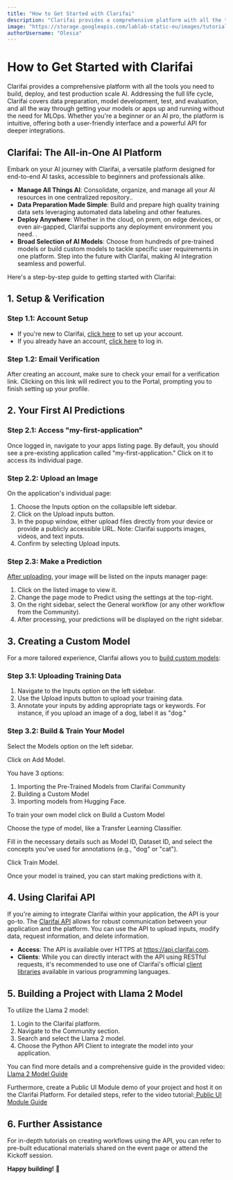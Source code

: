 ```yaml
---
title: "How to Get Started with Clarifai"
description: "Clarifai provides a comprehensive platform with all the tools you need to build, deploy, and test production scale AI"
image: "https://storage.googleapis.com/lablab-static-eu/images/tutorials/Property_1Default.png"
authorUsername: "Olesia"
---
```


# **How to Get Started with Clarifai**

Clarifai provides a comprehensive platform with all the tools you need to build, deploy, and test production scale AI. Addressing the full life cycle, Clarifai covers data preparation, model development, test, and evaluation, and all the way through getting your models or apps up and running without the need for MLOps. Whether you're a beginner or an AI pro, the platform is intuitive, offering both a user-friendly interface and a powerful API for deeper integrations.

## **Clarifai: The All-in-One AI Platform**

Embark on your AI journey with Clarifai, a versatile platform designed for end-to-end AI tasks, accessible to beginners and professionals alike.

* **Manage All Things AI**: Consolidate, organize, and manage all your AI resources in   one centralized repository..
* **Data Preparation Made Simple**: Build and prepare high quality training data sets leveraging automated data labeling and other features.
* **Deploy Anywhere**: Whether in the cloud, on prem, on edge devices, or even air-gapped, Clarifai supports any deployment environment you need. .
* **Broad Selection of AI Models**: Choose from hundreds of pre-trained models or build custom models to tackle specific user requirements in one platform. Step into the future with Clarifai, making AI integration seamless and powerful.

Here's a step-by-step guide to getting started with Clarifai:

## **1. Setup & Verification**

### **Step 1.1: Account Setup**

* If you're new to Clarifai, [click here](https://clarifai.com/login?utm_campaign=hack&utm_medium=REF&utm_source=lablab) to set up your account.
* If you already have an account, [click here](https://clarifai.com/login?utm_campaign=hack&utm_medium=REF&utm_source=lablab) to log in.


### **Step 1.2: Email Verification**

After creating an account, make sure to check your email for a verification link. Clicking on this link will redirect you to the Portal, prompting you to finish setting up your profile.


## **2. Your First AI Predictions**


### **Step 2.1: Access "my-first-application"**

Once logged in, navigate to your apps listing page. By default, you should see a pre-existing application called "my-first-application." Click on it to access its individual page.


### **Step 2.2: Upload an Image**

On the application's individual page:


1. Choose the Inputs option on the collapsible left sidebar.
2. Click on the Upload inputs button.
3. In the popup window, either upload files directly from your device or provide a publicly accessible URL. Note: Clarifai supports images, videos, and text inputs.
4. Confirm by selecting Upload inputs.


### **Step 2.3: Make a Prediction**

[After uploading](https://docs.clarifai.com/clarifai-basics/quick-start/your-first-predictions/?utm_campaign=hack&utm_medium=REF&utm_source=lablab), your image will be listed on the inputs manager page:

1. Click on the listed image to view it.
2. Change the page mode to Predict using the settings at the top-right.
3. On the right sidebar, select the General workflow (or any other workflow from the Community).
4. After processing, your predictions will be displayed on the right sidebar.

## **3. Creating a Custom Model**

For a more tailored experience, Clarifai allows you to [build custom models](https://docs.clarifai.com/clarifai-basics/quick-start/your-first-custom-model?utm_campaign=hack&utm_medium=REF&utm_source=lablab):

### **Step 3.1: Uploading Training Data**

1. Navigate to the Inputs option on the left sidebar.
2. Use the Upload inputs button to upload your training data.
3. Annotate your inputs by adding appropriate tags or keywords. For instance, if you upload an image of a dog, label it as "dog."

### **Step 3.2: Build & Train Your Model**

Select the Models option on the left sidebar.

Click on Add Model.

You have 3 options:

1. Importing the Pre-Trained Models from Clarifai Community
2. Building a Custom Model
3. Importing models from Hugging Face.


To train your own model click on Build a Custom Model

Choose the type of model, like a Transfer Learning Classifier.

Fill in the necessary details such as Model ID, Dataset ID, and select the concepts you've used for annotations (e.g., "dog" or "cat").

Click Train Model.

Once your model is trained, you can start making predictions with it.

## **4. Using Clarifai API**

If you're aiming to integrate Clarifai within your application, the API is your go-to. The [Clarifai API](https://docs.clarifai.com/api-guide/api-overview/?utm_campaign=hack&utm_medium=REF&utm_source=lablab) allows for robust communication between your application and the platform. You can use the API to upload inputs, modify data, request information, and delete information.


* **Access**: The API is available over HTTPS at https://api.clarifai.com.
* **Clients**: While you can directly interact with the API using RESTful requests, it's recommended to use one of Clarifai's official [client libraries](https://docs.clarifai.com/api-guide/api-overview/?api-clients/utm_campaign=hack&utm_medium=REF&utm_source=lablab) available in various programming languages.


## **5. Building a Project with Llama 2 Model**

To utilize the Llama 2 model:

1. Login to the Clarifai platform.
2. Navigate to the Community section.
3. Search and select the Llama 2 model.
4. Choose the Python API Client to integrate the model into your application.

You can find more details and a comprehensive guide in the provided video:[ Llama 2 Model Guide](https://drive.google.com/file/d/1Gid9_b-neS5utcqPk06iSCgfEk3AIdrB/view?usp=share_link)

Furthermore, create a Public UI Module demo of your project and host it on the Clarifai Platform. For detailed steps, refer to the video tutorial:[ Public UI Module Guide](https://drive.google.com/file/d/1q6C6kPyyGQcs1pzeGWXTXmxfvHIvCwbg/view?usp=share_link)

## **6. Further Assistance**

For in-depth tutorials on creating workflows using the API, you can refer to pre-built educational materials shared on the event page or attend the Kickoff session.

**Happy building!** 🚀

